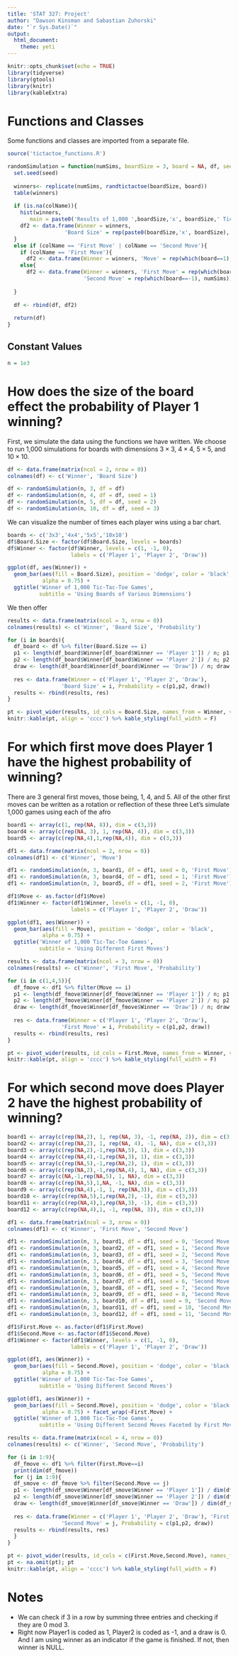 ```yaml
---
title: 'STAT 327: Project'
author: "Dawson Kinsman and Sabastian Zuhorski"
date: "`r Sys.Date()`"
output: 
  html_document:
    theme: yeti
---
```


```r
knitr::opts_chunk$set(echo = TRUE)
library(tidyverse)
library(gtools)
library(knitr)
library(kableExtra)
```

# Functions and Classes
Some functions and classes are imported from a separate file.
```r
source('tictactoe_functions.R')

randomSimulation = function(numSims, boardSize = 3, board = NA, df, seed = 0, colName = NA){
  set.seed(seed)
  
  winners<- replicate(numSims, randtictactoe(boardSize, board))
  table(winners)
  
  if (is.na(colName)){
    hist(winners, 
       main = paste0('Results of 1,000 ',boardSize,'x', boardSize,' Tic-Tac-Toe Games'))
    df2 <- data.frame(Winner = winners, 
                  'Board Size' = rep(paste0(boardSize,'x', boardSize), numSims))
  }
  else if (colName == 'First Move' | colName == 'Second Move'){
    if (colName == 'First Move'){
      df2 <- data.frame(Winner = winners, 'Move' = rep(which(board==1), numSims))}
    else{
      df2 <- data.frame(Winner = winners, 'First Move' = rep(which(board==1)),  
                        'Second Move' = rep(which(board==-1), numSims))}
    
  }
  
  df <- rbind(df, df2)
  
  return(df)
}
```
## Constant Values
```r
n = 1e3
```

# How does the size of the board effect the probability of Player 1 winning?
                              
First, we simulate the data using the functions we have written. We choose to run 1,000 simulations for boards with dimensions $3\times 3$, $4 \times 4$, $5 \times 5$, and $10\times 10$. 
```r
df <- data.frame(matrix(ncol = 2, nrow = 0))
colnames(df) <- c('Winner', 'Board Size')

df <- randomSimulation(n, 3, df = df)
df <- randomSimulation(n, 4, df = df, seed = 1)
df <- randomSimulation(n, 5, df = df, seed = 2)
df <- randomSimulation(n, 10, df = df, seed = 3)
```

We can visualize the number of times each player wins using a bar chart. 
```r
boards <- c('3x3','4x4','5x5','10x10')
df$Board.Size <- factor(df$Board.Size, levels = boards)
df$Winner <- factor(df$Winner, levels = c(1, -1, 0), 
                    labels = c('Player 1', 'Player 2', 'Draw'))

ggplot(df, aes(Winner)) + 
  geom_bar(aes(fill = Board.Size), position = 'dodge', color = 'black', 
           alpha = 0.75) +
  ggtitle('Winner of 1,000 Tic-Tac-Toe Games', 
          subtitle = 'Using Boards of Various Dimensions')
```

We then offer 
```r
results <- data.frame(matrix(ncol = 3, nrow = 0))
colnames(results) <- c('Winner', 'Board Size', 'Probability')

for (i in boards){
  df_board <- df %>% filter(Board.Size == i)
  p1 <- length(df_board$Winner[df_board$Winner == 'Player 1']) / n; p1
  p2 <- length(df_board$Winner[df_board$Winner == 'Player 2']) / n; p2
  draw <- length(df_board$Winner[df_board$Winner == 'Draw']) / n; draw
  
  res <- data.frame(Winner = c('Player 1', 'Player 2', 'Draw'), 
                 'Board Size' = i, Probability = c(p1,p2, draw))
  results <- rbind(results, res)
}

pt <- pivot_wider(results, id_cols = Board.Size, names_from = Winner, values_from = Probability); pt
knitr::kable(pt, align = 'cccc') %>% kable_styling(full_width = F)
```

# For which first move does Player 1 have the highest probability of winning?
There are 3 general first moves, those being, 1, 4, and 5. All of the other first moves can be written as a rotation or reflection of these three
Let's simulate 1,000 games using each of the afro 

```r
board1 <- array(c(1, rep(NA, 8)), dim = c(3,3))
board4 <- array(c(rep(NA, 3), 1, rep(NA, 4)), dim = c(3,3))
board5 <- array(c(rep(NA,4),1,rep(NA,4)), dim = c(3,3))

df1 <- data.frame(matrix(ncol = 2, nrow = 0))
colnames(df1) <- c('Winner', 'Move')

df1 <- randomSimulation(n, 3, board1, df = df1, seed = 0, 'First Move')
df1 <- randomSimulation(n, 3, board4, df = df1, seed = 1, 'First Move')
df1 <- randomSimulation(n, 3, board5, df = df1, seed = 2, 'First Move')
```

```r
df1$Move <- as.factor(df1$Move)
df1$Winner <- factor(df1$Winner, levels = c(1, -1, 0), 
                    labels = c('Player 1', 'Player 2', 'Draw'))

ggplot(df1, aes(Winner)) + 
  geom_bar(aes(fill = Move), position = 'dodge', color = 'black', 
           alpha = 0.75) +
  ggtitle('Winner of 1,000 Tic-Tac-Toe Games', 
          subtitle = 'Using Different First Moves')
```

```r
results <- data.frame(matrix(ncol = 3, nrow = 0))
colnames(results) <- c('Winner', 'First Move', 'Probability')

for (i in c(1,4,5)){
  df_fmove <- df1 %>% filter(Move == i)
  p1 <- length(df_fmove$Winner[df_fmove$Winner == 'Player 1']) / n; p1
  p2 <- length(df_fmove$Winner[df_fmove$Winner == 'Player 2']) / n; p2
  draw <- length(df_fmove$Winner[df_fmove$Winner == 'Draw']) / n; draw
  
  res <- data.frame(Winner = c('Player 1', 'Player 2', 'Draw'), 
                 'First Move' = i, Probability = c(p1,p2, draw))
  results <- rbind(results, res)
}

pt <- pivot_wider(results, id_cols = First.Move, names_from = Winner, values_from = Probability); pt
knitr::kable(pt, align = 'cccc') %>% kable_styling(full_width = F)
```

# For which second move does Player 2 have the highest probability of winning?
```r
board1 <- array(c(rep(NA,2), 1, rep(NA, 3), -1, rep(NA, 2)), dim = c(3,3))
board2 <- array(c(rep(NA,2), 1, rep(NA, 4), -1, NA), dim = c(3,3))
board3 <- array(c(rep(NA,2),-1,rep(NA,5), 1), dim = c(3,3))
board4 <- array(c(rep(NA,4),-1,rep(NA,3), 1), dim = c(3,3))
board5 <- array(c(rep(NA,5),-1,rep(NA,2), 1), dim = c(3,3))
board6 <- array(c(rep(NA,2),-1,rep(NA,4), 1, NA), dim = c(3,3))
board7 <- array(c(NA,-1,rep(NA,5), 1, NA), dim = c(3,3))
board8 <- array(c(rep(NA,5),1,NA, -1, NA), dim = c(3,3))
board9 <- array(c(rep(NA,4),-1, 1, rep(NA,3)), dim = c(3,3))
board10 <- array(c(rep(NA,5),1,rep(NA,2), -1), dim = c(3,3))
board11 <- array(c(rep(NA,4),1,rep(NA,3), -1), dim = c(3,3))
board12 <- array(c(rep(NA,4),1, -1, rep(NA, 3)), dim = c(3,3))

df1 <- data.frame(matrix(ncol = 3, nrow = 0))
colnames(df1) <- c('Winner', 'First Move', 'Second Move')

df1 <- randomSimulation(n, 3, board1, df = df1, seed = 0, 'Second Move')
df1 <- randomSimulation(n, 3, board2, df = df1, seed = 1, 'Second Move')
df1 <- randomSimulation(n, 3, board3, df = df1, seed = 2, 'Second Move')
df1 <- randomSimulation(n, 3, board4, df = df1, seed = 3, 'Second Move')
df1 <- randomSimulation(n, 3, board5, df = df1, seed = 4, 'Second Move')
df1 <- randomSimulation(n, 3, board6, df = df1, seed = 5, 'Second Move')
df1 <- randomSimulation(n, 3, board7, df = df1, seed = 6, 'Second Move')
df1 <- randomSimulation(n, 3, board8, df = df1, seed = 7, 'Second Move')
df1 <- randomSimulation(n, 3, board9, df = df1, seed = 8, 'Second Move')
df1 <- randomSimulation(n, 3, board10, df = df1, seed = 9, 'Second Move')
df1 <- randomSimulation(n, 3, board11, df = df1, seed = 10, 'Second Move')
df1 <- randomSimulation(n, 3, board12, df = df1, seed = 11, 'Second Move')

df1$First.Move <- as.factor(df1$First.Move)
df1$Second.Move <- as.factor(df1$Second.Move)
df1$Winner <- factor(df1$Winner, levels = c(1, -1, 0), 
                    labels = c('Player 1', 'Player 2', 'Draw'))

ggplot(df1, aes(Winner)) + 
  geom_bar(aes(fill = Second.Move), position = 'dodge', color = 'black', 
           alpha = 0.75) +
  ggtitle('Winner of 1,000 Tic-Tac-Toe Games', 
          subtitle = 'Using Different Second Moves')

ggplot(df1, aes(Winner)) + 
  geom_bar(aes(fill = Second.Move), position = 'dodge', color = 'black', 
           alpha = 0.75) + facet_wrap(~First.Move) +
  ggtitle('Winner of 1,000 Tic-Tac-Toe Games', 
          subtitle = 'Using Different Second Moves Faceted by First Move')
```
```r
results <- data.frame(matrix(ncol = 4, nrow = 0))
colnames(results) <- c('Winner', 'Second Move', 'Probability')

for (i in 1:9){
  df_fmove <- df1 %>% filter(First.Move==i)
  print(dim(df_fmove))
  for (j in 1:9){
  df_smove <- df_fmove %>% filter(Second.Move == j)
  p1 <- length(df_smove$Winner[df_smove$Winner == 'Player 1']) / dim(df_smove)[1]; p1
  p2 <- length(df_smove$Winner[df_smove$Winner == 'Player 2']) / dim(df_smove)[1]; p2
  draw <- length(df_smove$Winner[df_smove$Winner == 'Draw']) / dim(df_smove)[1]; draw
  
  res <- data.frame(Winner = c('Player 1', 'Player 2', 'Draw'), 'First Move' = i,
                 'Second Move' = j, Probability = c(p1,p2, draw))
  results <- rbind(results, res)
  }
}

pt <- pivot_wider(results, id_cols = c(First.Move,Second.Move), names_from = Winner, values_from = Probability)
pt <- na.omit(pt); pt
knitr::kable(pt, align = 'cccc') %>% kable_styling(full_width = F)
```
# Notes
- We can check if 3 in a row by summing three entries and checking if they are 0 mod 3.
- Right now Player1 is coded as 1, Player2 is coded as -1, and a draw is 0. And I am using winner as an indicator if the game is finished. If not, then winner is NULL.

